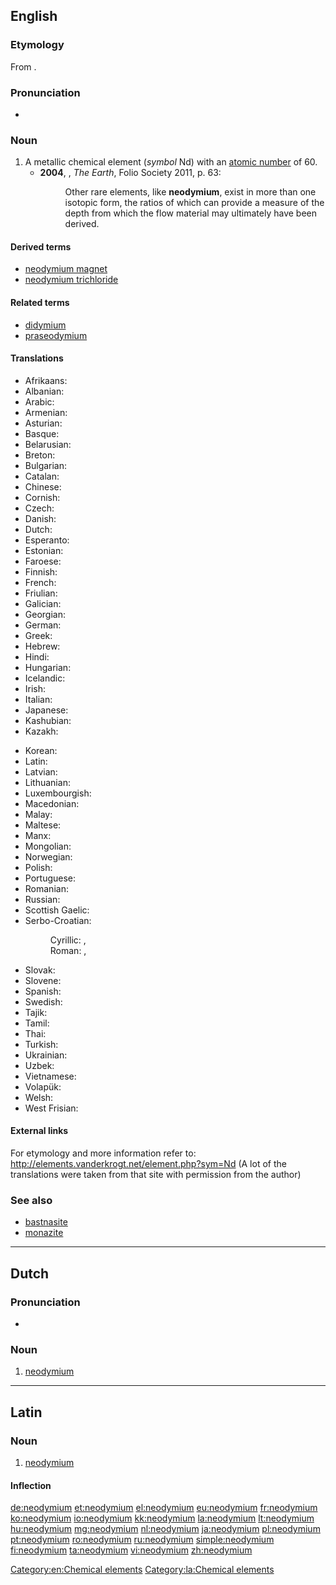 ==English==
{{wikipedia}}
{{elements|Nd|praseodymium|Pr|promethium|Pm}}

===Etymology===
From {{prefix|neo|didymium|alt2=(di)dymium}}.

===Pronunciation===
* {{a|UK}} {{IPA|/nɪə(ʊ)ˈdɪmɪəm/}}

===Noun===
{{en-noun|-}}

# A metallic chemical element (''symbol'' Nd) with an [[atomic number]] of 60.
#* '''2004''', {{w|Richard Fortey}}, ''The Earth'', Folio Society 2011, p. 63:
#*: Other rare elements, like '''neodymium''', exist in more than one isotopic form, the ratios of which can provide a measure of the depth from which the flow material may ultimately have been derived.

====Derived terms====
* [[neodymium magnet]]
* [[neodymium trichloride]]

====Related terms====
* [[didymium]]
* [[praseodymium]]

====Translations====
{{trans-top|chemical element}}
* Afrikaans: {{t-|af|neodimium}}
* Albanian: {{t-|sq|neodim}}
* Arabic: {{t-|ar|نيوديميوم|m|tr=niyudímyum|sc=Arab}}
* Armenian: {{t-|hy|նեոդիմ|tr=neodim}}
* Asturian: {{t-|ast|neodimu|m}}
* Basque: {{t-|eu|neodimioa}}
* Belarusian: {{t-|be|неадым|m|tr=neadým|sc=Cyrl}}
* Breton: {{t-|br|neodim}}
* Bulgarian: {{t-|bg|неодим|m|tr=neodím}}
* Catalan: {{t-|ca|neodimi}}
* Chinese: {{t|cmn|釹|tr=nǔ}}
* Cornish: {{t-|kw|neodymyum}}
* Czech: {{t+|cs|neodym}}
* Danish: {{t-|da|neodym}}
* Dutch: {{t+|nl|neodymium|n}}
* Esperanto: {{t-|eo|neodimo}}
* Estonian: {{t+|et|neodüüm}}
* Faroese: {{t-|fo|neodym}}
* Finnish: {{t+|fi|neodyymi}}
* French: {{t+|fr|néodyme|m}}
* Friulian: {{tø|fur|neodimi}}
* Galician: {{t+|gl|neodimio}}
* Georgian: {{t-|ka|ნეოდიმი|tr=neodimi|sc=Geor}}
* German: {{t+|de|Neodym|n}}
* Greek: {{t+|el|νεοδύμιο|n|tr=neodýmio}}
* Hebrew: {{t-|he|ניאודימיום|tr=niodímyum|sc=Hebr}}
* Hindi: {{t-|hi|आपीतला|tr=aapeetalaa|sc=Deva}}
* Hungarian: {{t+|hu|neodimium}}
* Icelandic: {{t-|is|neodým}}
* Irish: {{t-|ga|neoidimiam|m}}
* Italian: {{t+|it|neodimio|m}}
* Japanese: {{t+|ja|ネオジム|tr=neojimu}}
* Kashubian: {{t-|csb|neòdim}}
* Kazakh: {{t-|kk|неодим|tr=neodim|sc=Cyrl}}
{{trans-mid}}
* Korean: {{t+|ko|네오디뮴|tr=ne-odimyum|sc=Hang}}
* Latin: {{t+|la|neodymium}}
* Latvian: {{t-|lv|neodīms}}
* Lithuanian: {{t+|lt|neodimis}}
* Luxembourgish: {{t-|lb|Neodym}}
* Macedonian: {{t-|mk|неодимиум|m|tr=neodímium|sc=Cyrl}}
* Malay: {{t-|ms|neodimium}}
* Maltese: {{t-|mt|neodimjum}}
* Manx: {{t-|gv|neodimmium}}
* Mongolian: {{t-|mn|неодим|tr=neodim|sc=Cyrl}}
* Norwegian: {{t+|no|neodym}}
* Polish: {{t+|pl|neodym|m}}
* Portuguese: {{t+|pt|neodímio|m}}
* Romanian: {{t+|ro|neodim|n}}
* Russian: {{t+|ru|неодим|tr=neodím|m}}
* Scottish Gaelic: {{t-|gd|neoidimiam}}
* Serbo-Croatian:
*: Cyrillic: {{t-|sh|неодиjум|m|sc=Cyrl}}, {{t-|sh|неодиj|m|sc=Cyrl}}
*: Roman: {{t-|sh|neodijum|m}}, {{t-|sh|neodij|m}}
* Slovak: {{t-|sk|neodym}}
* Slovene: {{t+|sl|neodim}}
* Spanish: {{t+|es|neodimio|m}}
* Swedish: {{t+|sv|neodym|n}}
* Tajik: {{t-|tg|neodim|sc=Cyrl}}
* Tamil: {{t-|ta|நியோடைமியம்|tr=niyōţaimiyam|sc=Taml}}
* Thai: {{t-|th|นีโอดิเมียม|tr=nīōdimiam|sc=Thai}}
* Turkish: {{t+|tr|neodim}}
* Ukrainian: {{t-|uk|неодим|m|tr=neodým}}
* Uzbek: {{t-|uz|неодим|tr=neodim|sc=Cyrl}}
* Vietnamese: {{t-|vi|neođim}}
* Volapük: {{t+|vo|neodümin}}
* Welsh: {{t-|cy|neodymiwm}}
* West Frisian: {{t-|fy|neodymium}}
{{trans-bottom}}

====External links====
For etymology and more information refer to:
http://elements.vanderkrogt.net/element.php?sym=Nd
(A lot of the translations were taken from that site with permission from the author)

===See also===
* [[bastnasite]]
* [[monazite]]

[[Category:en:Chemical elements]]

----

==Dutch==
{{wikipedia|lang=nl}}
{{elements|Nd|praseodymium|Pr|promethium|Pm|lang=nl}}

===Pronunciation===
* {{audio|Nl-neodymium.ogg|Audio}}

===Noun===
{{nl-noun|n|-|-}}

# [[#English|neodymium]]

----

==Latin==
{{wikipedia|lang=la}}

===Noun===
{{la-noun|neodymium|neodymii|neodymiī|n|second}}

# [[#English|neodymium]]

====Inflection====
{{la-decl-2nd-N|neodymi}}

[[Category:la:Chemical elements]]

[[de:neodymium]]
[[et:neodymium]]
[[el:neodymium]]
[[eu:neodymium]]
[[fr:neodymium]]
[[ko:neodymium]]
[[io:neodymium]]
[[kk:neodymium]]
[[la:neodymium]]
[[lt:neodymium]]
[[hu:neodymium]]
[[mg:neodymium]]
[[nl:neodymium]]
[[ja:neodymium]]
[[pl:neodymium]]
[[pt:neodymium]]
[[ro:neodymium]]
[[ru:neodymium]]
[[simple:neodymium]]
[[fi:neodymium]]
[[ta:neodymium]]
[[vi:neodymium]]
[[zh:neodymium]]